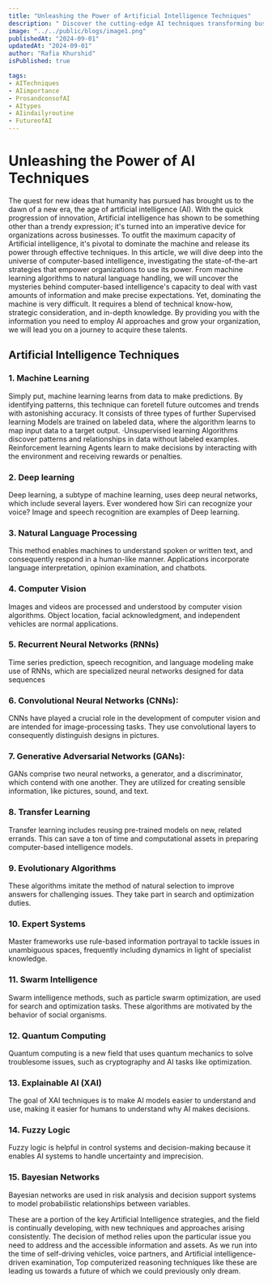 ```yaml
---
title: "Unleashing the Power of Artificial Intelligence Techniques"
description: " Discover the cutting-edge AI techniques transforming businesses today, from machine learning and natural language processing to deep learning and computer vision. Learn how to harness the power of AI to drive innovation and growth."
image: "../../public/blogs/image1.png"
publishedAt: "2024-09-01"
updatedAt: "2024-09-01"
author: "Rafia Khurshid"
isPublished: true

tags: 
- AITechniques
- AIimportance 
- ProsandconsofAI
- AItypes
- AIindailyroutine 
- FutureofAI
---
```

# Unleashing the Power of AI Techniques
The quest for new ideas that humanity has pursued has brought us to the dawn of a new era, the age of artificial intelligence (AI). With the quick progression of innovation, Artificial intelligence has shown to be something other than a trendy expression; it's turned into an imperative device for organizations across businesses. To outfit the maximum capacity of Artificial intelligence, it's pivotal to dominate the machine and release its power through effective techniques. In this article, we will dive deep into the universe of computer-based intelligence, investigating the state-of-the-art strategies that empower organizations to use its power. From machine learning algorithms to natural language handling, we will uncover the mysteries behind computer-based intelligence's capacity to deal with vast amounts of information and make precise expectations. Yet, dominating the machine is very difficult. It requires a blend of technical know-how, strategic consideration, and in-depth knowledge.  By providing you with the information you need to employ AI approaches and grow your organization, we will lead you on a journey to acquire these talents.
## Artificial Intelligence Techniques
 ###  1.     Machine Learning
Simply put, machine learning learns from data to make predictions. By identifying patterns, this technique can foretell future outcomes and trends with astonishing accuracy.
It consists of three types of further
 Supervised learning
 Models are trained on labeled data, where the algorithm learns to map input data to a target output. 
·Unsupervised learning 
 Algorithms discover patterns and relationships in data without labeled examples.
Reinforcement learning
 Agents learn to make decisions by interacting with the environment and receiving rewards or penalties.
 ###   2. Deep learning
Deep learning, a subtype of machine learning, uses deep neural networks, which include several layers. Ever wondered how Siri can recognize your voice? Image and speech recognition are examples of Deep learning. 
### 3. Natural Language Processing
This method enables machines to understand spoken or written text, and consequently respond in a human-like manner. Applications incorporate language interpretation, opinion examination, and chatbots.
### 4. Computer Vision
Images and videos are processed and understood by computer vision algorithms. Object location, facial acknowledgment, and independent vehicles are normal applications.
### 5. Recurrent Neural Networks (RNNs)
Time series prediction, speech recognition, and language modeling make use of RNNs, which are specialized neural networks designed for data sequences
### 6. Convolutional Neural Networks (CNNs):
CNNs have played a crucial role in the development of computer vision and are intended for image-processing tasks. They use convolutional layers to consequently distinguish designs in pictures.
### 7. Generative Adversarial Networks (GANs):
GANs comprise two neural networks, a generator, and a discriminator, which contend with one another. They are utilized for creating sensible information, like pictures, sound, and text.
### 8. Transfer Learning
Transfer learning includes reusing pre-trained models on new, related errands. This can save a ton of time and computational assets in preparing computer-based intelligence models.
### 9.     Evolutionary Algorithms
These algorithms imitate the method of natural selection to improve answers for challenging issues. They take part in search and optimization duties.
### 10.  Expert Systems
Master frameworks use rule-based information portrayal to tackle issues in unambiguous spaces, frequently including dynamics in light of specialist knowledge.
### 11.  Swarm Intelligence
Swarm intelligence methods, such as particle swarm optimization, are used for search and optimization tasks. These algorithms are motivated by the behavior of social organisms.
### 12.  Quantum Computing
Quantum computing is a new field that uses quantum mechanics to solve troublesome issues, such as cryptography and AI tasks like optimization.
### 13.  Explainable AI (XAI)
The goal of XAI techniques is to make AI models easier to understand and use, making it easier for humans to understand why AI makes decisions.
### 14.  Fuzzy Logic
Fuzzy logic is helpful in control systems and decision-making because it enables AI systems to handle uncertainty and imprecision.
### 15.  Bayesian Networks
Bayesian networks are used in risk analysis and decision support systems to model probabilistic relationships between variables.

These are a portion of the key Artificial Intelligence strategies, and the field is continually developing, with new techniques and approaches arising consistently. The decision of method relies upon the particular issue you need to address and the accessible information and assets. As we run into the time of self-driving vehicles, voice partners, and Artificial intelligence-driven examination, Top computerized reasoning techniques like these are leading us towards a future of which we could previously only dream.